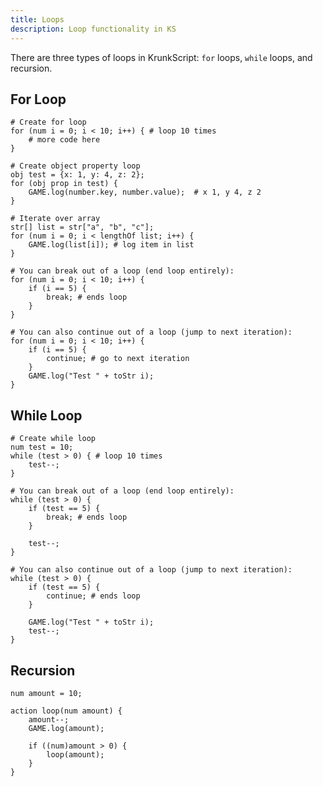 ```yaml
---
title: Loops
description: Loop functionality in KS
---
```


There are three types of loops in KrunkScript: `for` loops, `while` loops, and recursion.

## For Loop

```krnk
# Create for loop
for (num i = 0; i < 10; i++) { # loop 10 times
	# more code here
}

# Create object property loop
obj test = {x: 1, y: 4, z: 2};
for (obj prop in test) {
    GAME.log(number.key, number.value);  # x 1, y 4, z 2
}

# Iterate over array
str[] list = str["a", "b", "c"];
for (num i = 0; i < lengthOf list; i++) {
    GAME.log(list[i]); # log item in list
}

# You can break out of a loop (end loop entirely):
for (num i = 0; i < 10; i++) {
    if (i == 5) {
		break; # ends loop
	}
}

# You can also continue out of a loop (jump to next iteration):
for (num i = 0; i < 10; i++) {
    if (i == 5) {
        continue; # go to next iteration
    }
    GAME.log("Test " + toStr i);
}
```

## While Loop

```krnk
# Create while loop
num test = 10;
while (test > 0) { # loop 10 times
	test--;
}

# You can break out of a loop (end loop entirely):
while (test > 0) {
    if (test == 5) {
		break; # ends loop
	}

    test--;
}

# You can also continue out of a loop (jump to next iteration):
while (test > 0) {
    if (test == 5) {
		continue; # ends loop
	}

    GAME.log("Test " + toStr i);
    test--;
}
```

## Recursion

```krnk
num amount = 10;

action loop(num amount) {
    amount--;
    GAME.log(amount);

    if ((num)amount > 0) {
        loop(amount);
    }
}
```
